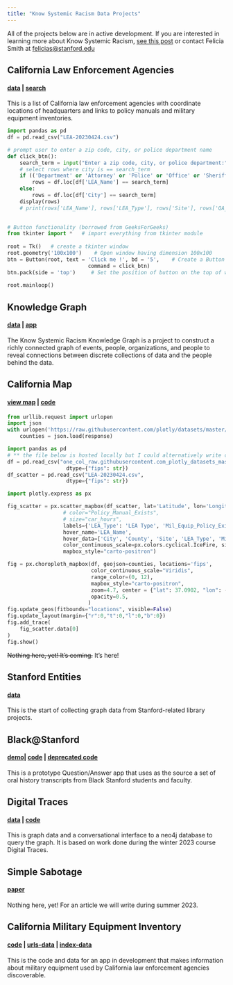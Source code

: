 ```yaml
---
title: "Know Systemic Racism Data Projects"
--- 
```


All of the projects below are in active development. If you are interested in learning more about Know Systemic Racism, [see this post](https://library.stanford.edu/blogs/stanford-libraries-blog/2021/08/introducing-know-systemic-racism-ksr-project) or contact Felicia Smith at [felicias@stanford.edu](felicias@stanford.edu)


## California Law Enforcement Agencies
#### [data](https://github.com/know-systemic-racism/ca-leas-data) | [search](https://know-systemic-racism.github.io/lea-search-bar)
This is a list of California law enforcement agencies with coordinate locations of headquarters and links to policy manuals and military equipment inventories.
```python
import pandas as pd
df = pd.read_csv("LEA-20230424.csv")

# prompt user to enter a zip code, city, or police department name
def click_btn():
    search_term = input("Enter a zip code, city, or police department:")
    # select rows where city is == search_term
    if (('Department' or 'Attorney' or 'Police' or 'Office' or 'Sheriff') in search_term):
        rows = df.loc[df['LEA_Name'] == search_term]
    else: 
        rows = df.loc[df['City'] == search_term]
    display(rows)
    # print(rows['LEA_Name'], rows['LEA_Type'], rows['Site'], rows['QA_Policy_Manual']) 

    
# Button functionality (borrowed from GeeksForGeeks)
from tkinter import *   # import everything from tkinter module
 
root = Tk()   # create a tkinter window      
root.geometry('100x100')    # Open window having dimension 100x100
btn = Button(root, text = 'Click me !', bd = '5',    # Create a Button
                          command = click_btn)     
btn.pack(side = 'top')     # Set the position of button on the top of window. 
 
root.mainloop()
```

## Knowledge Graph 
#### [data](https://github.com/know-systemic-racism/knowledge-graph-data) | [app](https://github.com/know-systemic-racism/knowledge-graph-query-app)
The Know Systemic Racism Knowledge Graph is a project to construct a richly connected graph of events, people, organizations, and people to reveal connections between discrete collections of data and the people behind the data. 

## California Map 
#### [view map](https://know-systemic-racism.github.io/ca-map-cnty-bndry) | [code](https://github.com/know-systemic-racism/ca-map-app)
``` python
from urllib.request import urlopen
import json
with urlopen('https://raw.githubusercontent.com/plotly/datasets/master/geojson-counties-fips.json') as response:
    counties = json.load(response)

import pandas as pd
# ** the file below is hosted locally but I could alternatively write code that removes all the non-CA fip codes from the DF 
df = pd.read_csv("one_col_raw.githubusercontent.com_plotly_datasets_master_fips-unemp-16.csv",  
                   dtype={"fips": str})
df_scatter = pd.read_csv("LEA-20230424.csv",  
                   dtype={"fips": str})

import plotly.express as px

fig_scatter = px.scatter_mapbox(df_scatter, lat='Latitude', lon='Longitude',
                  # color="Policy_Manual_Exists", 
                  # size="car_hours",
                  labels={'LEA_Type': 'LEA Type', 'Mil_Equip_Policy_Exists' : 'Military Equipment Policy Exists', 'Policy_Manual_Exists' : 'Policy Manual Exists','QA_Policy_Manual': 'Policy Manual Link'},  # replaces left hand name with right hand name in hover
                  hover_name='LEA_Name',
                  hover_data=['City', 'County', 'Site', 'LEA_Type', 'Mil_Equip_Policy_Exists', 'Military Equipment Inventory Exists', 'Policy_Manual_Exists', 'QA_Policy_Manual', ],
                  color_continuous_scale=px.colors.cyclical.IceFire, size_max=15, zoom=10,
                  mapbox_style="carto-positron")

fig = px.choropleth_mapbox(df, geojson=counties, locations='fips',
                           color_continuous_scale="Viridis",
                           range_color=(0, 12),
                           mapbox_style="carto-positron",
                           zoom=4.7, center = {"lat": 37.0902, "lon": -120.7129},
                           opacity=0.5,
                          )
fig.update_geos(fitbounds="locations", visible=False)
fig.update_layout(margin={"r":0,"t":0,"l":0,"b":0})
fig.add_trace(
    fig_scatter.data[0]
)
fig.show()
```
~~Nothing here, yet! It's coming.~~ It's here!

## Stanford Entities 
#### [data](https://github.com/know-systemic-racism/stanford-history-entities-data)
This is the start of collecting graph data from Stanford-related library projects.

## Black@Stanford 
#### [demo](https://huggingface.co/spaces/StanfordLibraries/KSR-OralHistory)| [code](https://github.com/know-systemic-racism/black-at-stanford-qa-app) | [deprecated code](https://github.com/know-systemic-racism/black-at-stanford-chat-app)
This is a prototype Question/Answer app that uses as the source a set of oral history transcripts from Black Stanford students and faculty.

## Digital Traces 
#### [data](https://github.com/know-systemic-racism/digital-traces-2023-data) | [code](https://github.com/know-systemic-racism/digital-traces-app)
This is graph data and a conversational interface to a neo4j database to query the graph. It is based on work done during the winter 2023 course Digital Traces.

## Simple Sabotage 
#### [paper](https://github.com/know-systemic-racism/simple-sabotage)
Nothing here, yet! For an article we will write during summer 2023.

## California Military Equipment Inventory 
#### [code](https://github.com/know-systemic-racism/ca-mei-app) | [urls-data](https://github.com/know-systemic-racism/ca-mei-urls-data) | [index-data](https://github.com/know-systemic-racism/ca-mei-index-data)
This is the code and data for an app in development that makes information about military equipment used by California law enforcement agencies discoverable.

